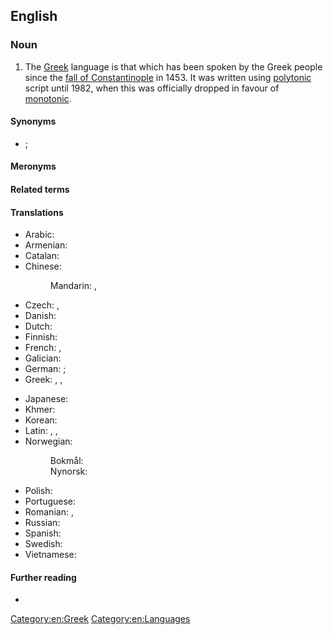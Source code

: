 ==English==

===Noun===
{{en-noun|-|head=[[modern|Modern]] [[Greek]]}}

# The [[Greek]] language is that which has been spoken by the Greek people since the [[w:Fall of Constantinople|fall of Constantinople]] in 1453. It was written using [[polytonic]] script until 1982, when this was officially dropped in favour of [[monotonic]].

====Synonyms====
* {{sense|post-15th century Greek}} {{l|en|Romaic}}; {{l|en|New Greek}}

====Meronyms====
{{col3|en
|Demotic Greek
|Katharevousa
|Standard Modern Greek
|SMG
}}

====Related terms====
{{col3|en
|Ancient Greek
|Classical Greek
|Medieval Greek
|Byzantine Greek
|Koine
|demotic
|polytonic
}}

====Translations====
{{trans-top|Modern Greek}}
* Arabic: {{t|ar|اَللُّغَة اَلْيُونَانِيَّة اَلْحَدِيثَة|f|tr=al-luḡa l-yūnāniyya l-ḥadīṯa}}
* Armenian: {{t|hy|նոր հունարեն}}
* Catalan: {{t+|ca|grec modern|m}}
* Chinese:
*: Mandarin: {{t|cmn|現代希臘語|sc=Hani}}, {{t|cmn|现代希腊语|tr=Xiàndài Xīlàyǔ|sc=Hani}}
* Czech: {{t+|cs|novořečtina|f}}, {{t|cs|moderní řečtina|f}}
* Danish: {{t|da|nygræsk|n}}
* Dutch: {{t|nl|Nieuwgrieks|n}}
* Finnish: {{t|fi|nykykreikka}}
* French: {{t+|fr|néo-grec}}, {{t+|fr|grec moderne|m}}
* Galician: {{t|gl|grego moderno|m}}
* German: {{t+|de|Neugriechisch|n}}; {{qualifier|adjective}} {{t+|de|neugriechisch}}
* Greek: {{t+|el|νέα ελληνικά|n-p}}, {{t+|el|νεοελληνικά|n-p}}, {{t+|el|νέα ελληνική|f}}
{{trans-mid}}
* Japanese: {{t|ja|現代ギリシア語|tr=げんだいぎりしゃご, gendai Girisha-go}}
* Khmer: {{t|km|ក្រិកទំនើប|sc=Khmr|tr=krəc tumnəəp}}
* Korean: {{t|ko|현대 ^그리스어}}
* Latin: {{t|la|[[lingua]] [[neograeca]]}}, {{t|la|[[lingua]] [[graeca]] [[nova]]}}, {{t|la|[[lingua]] [[graeca]] [[vulgaris]]}}
* Norwegian:
*: Bokmål: {{t|no|nygresk|m}}
*: Nynorsk: {{t|nn|nygresk|m}}
* Polish: {{t+|pl|nowogrecki|m}}
* Portuguese: {{t+|pt|grego moderno|m}}
* Romanian: {{t+|ro|neogreacă|f}}, {{t|ro|greaca modernă|f}} {{qualifier|def. form}}
* Russian: {{t+|ru|новогре́ческий|m}}
* Spanish: {{t|es|griego moderno|m}}
* Swedish: {{t+|sv|nygrekiska|c}}
* Vietnamese: {{t|vi|tiếng Hy Lạp hiện đại}}
{{trans-bottom}}

====Further reading====
* {{pedia}}
[[Category:en:Greek]]
[[Category:en:Languages]]